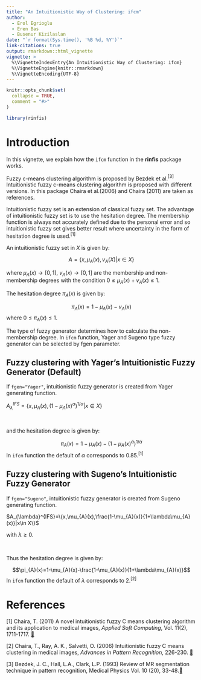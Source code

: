 ```yaml
---
title: "An Intuitionistic Way of Clustering: ifcm"
author: 
  - Erol Egrioglu
  - Eren Bas
  - Busenur Kizilaslan
date: "`r format(Sys.time(), '%B %d, %Y')`"
link-citations: true
output: rmarkdown::html_vignette
vignette: >
  %\VignetteIndexEntry{An Intuitionistic Way of Clustering: ifcm}
  %\VignetteEngine{knitr::rmarkdown}
  %\VignetteEncoding{UTF-8}
---
```


```r
knitr::opts_chunk$set(
  collapse = TRUE,
  comment = "#>"
)
```

```r
library(rinfis)
```

# Introduction

In this vignette, we explain how the `ifcm` function in the **rinfis** package works. 

Fuzzy c-means clustering algorithm is proposed by Bezdek et al.$^{[3]}$ Intuitionistic fuzzy c-means clustering algorithm is proposed with different versions. In this package Chaira et al.(2006) and Chaira (2011) are taken as references.

Intuitionistic fuzzy set is an extension of classical fuzzy set. The advantage of intuitionistic fuzzy set is to use the hesitation degree. The membership function is always not accurately defined due to the personal error and so intuitionistic fuzzy set gives better result where uncertainty in the form of hesitation degree is used.$^{[1]}$  

An intuitionistic fuzzy set in $X$ is given by:

$$A=\{x,\mu_{A}(x),v_{A}(X)|x\in X\}$$

where $\mu_{A}(x)\to [0,1]$, $v_{A}(x)\to [0,1]$ are the membership and non-membership degrees with the condition $0\leq \mu_{A}(x)+v_{A}(x)\leq1$.

The hesitation degree $\pi_{A}(x)$ is given by:

$$\pi_{A}(x)=1-\mu_{A}(x)-v_{A}(x)$$
where $0\leq\pi_{A}(x)\leq 1$.


The type of fuzzy generator determines how to calculate the non-membership degree. In `ifcm` function, Yager and Sugeno type fuzzy generator can be selected by fgen parameter. 


## Fuzzy clustering with Yager's Intuitionistic Fuzzy Generator (Default)  

If `fgen="Yager"`, intuitionistic fuzzy generator is created from Yager generating function.

$A_{\lambda}^{IFS}=\{x,\mu_{A}(x),(1-\mu_{A}(x)^{\alpha})^{1/\alpha}|x\in X\}$

<br>

and the hesitation degree is given by:

$$\pi_{A}(x)=1-\mu_{A}(x)-(1-\mu_{A}(x)^{\alpha})^{1/\alpha}$$
In `ifcm` function the default of $\alpha$ corresponds to 0.85.$^{[1]}$ 


## Fuzzy clustering with Sugeno's Intuitionistic Fuzzy Generator

If `fgen="Sugeno"`, intuitionistic fuzzy generator is created from Sugeno generating function.

$A_{\lambda}^{IFS}=\{x,\mu_{A}(x),\frac{1-\mu_{A}(x)}{1+\lambda\mu_{A}(x)}|x\in X\}$

with $\lambda\geq0$.

<br>

Thus the hesitation degree is given by:

$$\pi_{A}(x)=1-\mu_{A}(x)-\frac{1-\mu_{A}(x)}{1+\lambda\mu_{A}(x)}$$
In `ifcm` function the default of $\lambda$ corresponds to 2.$^{[2]}$ 

# References

[1] Chaira, T. (2011) A novel intuitionistic fuzzy C means clustering algorithm and its application
to medical images, _Applied Soft Computing_, Vol. 11(2), 1711-1717. [📃](https://www.sciencedirect.com/science/article/pii/S1568494610001067)

[2] Chaira, T., Ray, A. K., Salvetti, O. (2006) Intuitionistic fuzzy C means clustering in medical images, _Advances in Pattern Recognition_, 226-230. [📃](https://www.worldscientific.com/doi/10.1142/9789812772381_0037)

[3] Bezdek, J. C., Hall, L.A., Clark, L.P. (1993) Review of MR segmentation technique in pattern recognition, Medical Physics Vol. 10 (20), 33-48.[📃](https://pubmed.ncbi.nlm.nih.gov/8413011/) 
